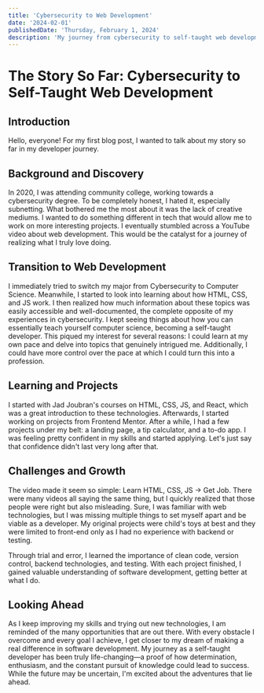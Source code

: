 ```yaml
---
title: 'Cybersecurity to Web Development'
date: '2024-02-01'
publishedDate: 'Thursday, February 1, 2024'
description: 'My journey from cybersecurity to self-taught web development.'
---
```


# The Story So Far: Cybersecurity to Self-Taught Web Development

## Introduction

Hello, everyone! For my first blog post, I wanted to talk about my story so far in my developer journey.

## Background and Discovery

In 2020, I was attending community college, working towards a cybersecurity degree. To be completely honest, I hated it, especially subnetting. What bothered me the most about it was the lack of creative mediums. I wanted to do something different in tech that would allow me to work on more interesting projects. I eventually stumbled across a YouTube video about web development. This would be the catalyst for a journey of realizing what I truly love doing.

## Transition to Web Development

I immediately tried to switch my major from Cybersecurity to Computer Science. Meanwhile, I started to look into learning about how HTML, CSS, and JS work. I then realized how much information about these topics was easily accessible and well-documented, the complete opposite of my experiences in cybersecurity. I kept seeing things about how you can essentially teach yourself computer science, becoming a self-taught developer. This piqued my interest for several reasons: I could learn at my own pace and delve into topics that genuinely intrigued me. Additionally, I could have more control over the pace at which I could turn this into a profession.

## Learning and Projects

I started with Jad Joubran's courses on HTML, CSS, JS, and React, which was a great introduction to these technologies. Afterwards, I started working on projects from Frontend Mentor. After a while, I had a few projects under my belt: a landing page, a tip calculator, and a to-do app. I was feeling pretty confident in my skills and started applying. Let's just say that confidence didn't last very long after that.

## Challenges and Growth

The video made it seem so simple: Learn HTML, CSS, JS -> Get Job. There were many videos all saying the same thing, but I quickly realized that those people were right but also misleading. Sure, I was familiar with web technologies, but I was missing multiple things to set myself apart and be viable as a developer. My original projects were child's toys at best and they were limited to front-end only as I had no experience with backend or testing.

Through trial and error, I learned the importance of clean code, version control, backend technologies, and testing. With each project finished, I gained valuable understanding of software development, getting better at what I do.

## Looking Ahead

As I keep improving my skills and trying out new technologies, I am reminded of the many opportunities that are out there. With every obstacle I overcome and every goal I achieve, I get closer to my dream of making a real difference in software development.
My journey as a self-taught developer has been truly life-changing—a proof of how determination, enthusiasm, and the constant pursuit of knowledge could lead to success. While the future may be uncertain, I'm excited about the adventures that lie ahead.
